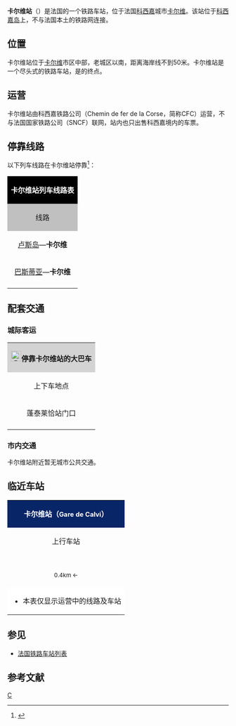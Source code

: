 {{Infobox station
| name          =卡尔维站<br>Gare de Calvi
| image = Gare de Calvi-2016.jpg
| ImageSize    = 280px
| image_caption = 卡尔维站（2016年9月）
| Place       = {{FRA}}[[上科西嘉省|上科西嘉省]][[卡尔维|卡尔维]]
| latd          = 42
| latm          = 33
| lats          = 53
| latNS         = N
| longd         = 8
| longm         = 45
| longs         = 22
| longEW        = E
| owned = {{link-fr|科西嘉铁路公司|Chemins de fer de la Corse}}
| coordinates_display = yes
| iso_region    = FR
| line          = 
* {{link-fr|蓬泰莱恰－卡尔维铁路|Ligne de Ponte-Leccia à Calvi}} 
|Style=平面
| platform      = 1侧式站台，1岛式站台
| tracks        = 3
| opened       = 1888年2月1日
| closed        = 
| map_locator   = 
}}

'''卡尔维站'''（{{lang-fr|Gare de Calvi}}）是法国的一个铁路车站，位于法国[[科西嘉|科西嘉]]城市[[卡尔维|卡尔维]]。该站位于[[科西嘉岛|科西嘉岛]]上，不与法国本土的铁路网连接。

==位置==

卡尔维站位于[[卡尔维|卡尔维]]市区中部，老城区以南，距离海岸线不到50米。卡尔维站是一个尽头式的铁路车站，是{{link-fr|蓬泰莱恰－卡尔维铁路|Ligne de Ponte-Leccia à Calvi}}的终点。

==运营==

卡尔维站由科西嘉铁路公司（Chemin de fer de la Corse，简称CFC）运营，不与法国国家铁路公司（SNCF）联网，站内也只出售科西嘉境内的车票。

== 停靠线路 ==

{{动态列表|最后更新时间：2016年12月26日。本章节内容仅供参考，不排除临时性的变更。欢迎修正和补充}}

以下列车线路在卡尔维站停靠<ref>{{Cite web|url=http://www.train-corse.com/les-horaires|title=Les horaires|accessdate=2016-12-26|author=CFC|date=|language=法语|publisher=CFC|archive-date=2017-01-06|archive-url=https://web.archive.org/web/20170106073322/http://www.train-corse.com/les-horaires|dead-url=no}}</ref>：

{| class="wikitable mw-collapsible" 
|colspan="5" style="background:#000000" align="center" | <font color=#FFFFFF>'''卡尔维站列车线路表'''</font>
|-
!style="background:#C0C0C0"| 线路
!style="background:#C0C0C0"|车种
!style="background:#C0C0C0"|上一站
!style="background:#C0C0C0"|下一站
!style="background:#C0C0C0"|大致运行频率{{noteTag|name=noteA}}
|-
|[[卢斯岛站|卢斯岛]]—'''卡尔维'''
| rowspan="1" align="center" |Petite Ligne
|{{link-fr|勒里多站|Gare du Lido (Calvi)|勒里多}}
|（终点）
|每天4~5趟
|-
|[[巴斯蒂亚站|巴斯蒂亚]]—'''卡尔维'''
| rowspan="1" align="center" |Grande Ligne
|{{link-fr|勒里多站|Gare du Lido (Calvi)|勒里多}}
|（终点）
|每天2趟
|-
|colspan="5" style="background:#FFFFFF"|{{noteFoot|1=
{{noteTag|name=noteA|1=在本栏中，往返1次为"1趟"；除特别标明外，其数据仅工作日有效，周末及节假日列车数量可能会减少}}
}}
|}

==配套交通==
===城际客运===
{| class="wikitable mw-collapsible" 
|colspan="3" align="center" style="background:#D3D3D3" |[[File:BSicon_BUS.svg|24x24px]]'''停靠卡尔维站的大巴车'''
|-
!align="center" |上下车地点
!align="center" |运营单位
!align="center" |主要目的地{{noteTag|name=noteA}}
|-
| rowspan="2" align="center" |蓬泰莱恰站门口
|align="center" |科西嘉公共交通公司<br>Corsica Bus<ref>{{Cite web|url=http://www.corsicabus.org/busAjaccio/index.html|title=科西嘉公路交通查询|accessdate=2016-04-26|author=Corsica Bus|date=|language=法语|publisher=Corsica Bus|deadurl=yes|archiveurl=https://archive.is/20160426212403/http://www.corsicabus.org/busAjaccio/index.html|archivedate=2016-04-26}}</ref>
|[[巴斯蒂亚|巴斯蒂亚]]、[[圣弗洛朗|圣弗洛朗]]{{noteTag|name=noteC}}
|-
|align="center" |CFC
|（''当某条铁路线施工或罢工时，CFC可能会提供途径该线路沿途站点的大巴车''{{noteTag|name=noteB}}）
|-
|colspan="3" style="background:#FFFFFF"|{{noteFoot|1=
{{noteTag|name=noteA|1=本栏不包括可以联程中转前往的目的地}}
{{noteTag|name=noteB|1=其车票可与CFC的同线路车票通用}}
{{noteTag|name=noteC|1=部分城际客运线路仅周一至五开行}}
}}
|}

===市内交通===

卡尔维站附近暂无城市公共交通。

==临近车站==

{|class="wikitable mw-collapsible" style="margin: 0 auto; width:42em;"
|colspan="3" style="background:#082567" align="center"|<font color=#FFFFFF>'''卡尔维站（<span style="font-size:11pt;">Gare de Calvi</span>）'''</font>
|-
!上行车站
!线路
!下行车站
|-
|align="center" |{{link-fr|勒里多站|Gare du Lido (Calvi)}}<br><span style="font-size:small">0.4km ←</span>
|align="center" |'''{{link-fr|蓬泰莱恰－卡尔维铁路|Ligne de Ponte-Leccia à Calvi}}'''
|align="center" |（终点）
|-
|colspan="3" style="background:#FFFFFF"|
*本表仅显示运营中的线路及车站
|}

==参见==
* [[法国铁路车站列表|法国铁路车站列表]]

== 参考文献 ==
{{Reflist}}

{{法国主要火车站列表}}

[[Category:科西嘉鐵路車站|C]]
